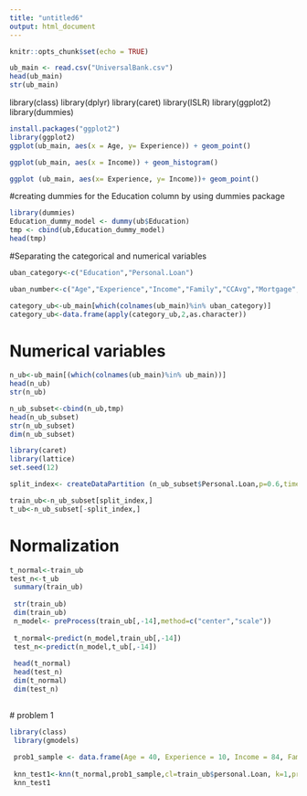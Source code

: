 ```yaml
---
title: "untitled6"
output: html_document
---
```


```r
knitr::opts_chunk$set(echo = TRUE)
```

```r
ub_main <- read.csv("UniversalBank.csv")
head(ub_main)
str(ub_main)
```


library(class)
library(dplyr)
library(caret)
library(ISLR)
library(ggplot2)
library(dummies)

```r
install.packages("ggplot2")
library(ggplot2)
ggplot(ub_main, aes(x = Age, y= Experience)) + geom_point()

ggplot(ub_main, aes(x = Income)) + geom_histogram()

ggplot (ub_main, aes(x= Experience, y= Income))+ geom_point()
```

#creating dummies for the Education column by using dummies package


```r
library(dummies)
Education_dummy_model <- dummy(ub$Education)
tmp <- cbind(ub,Education_dummy_model)
head(tmp)
```
#Separating the categorical and numerical variables
```r



uban_category<-c("Education","Personal.Loan")

uban_number<-c("Age","Experience","Income","Family","CCAvg","Mortgage","Securities.Account","CD.Account","Online","Credicard")

category_ub<-ub_main[which(colnames(ub_main)%in% uban_category)]
category_ub<-data.frame(apply(category_ub,2,as.character))
```
# Numerical variables
```r

n_ub<-ub_main[(which(colnames(ub_main)%in% ub_main))]
head(n_ub)
str(n_ub)

n_ub_subset<-cbind(n_ub,tmp)
head(n_ub_subset)
str(n_ub_subset)
dim(n_ub_subset)
```

```r
library(caret)
library(lattice)
set.seed(12)

split_index<- createDataPartition (n_ub_subset$Personal.Loan,p=0.6,times=1, list=FALSE)

train_ub<-n_ub_subset[split_index,] 
t_ub<-n_ub_subset[-split_index,]
```

# Normalization
```r
t_normal<-train_ub
test_n<-t_ub
 summary(train_ub)
 
 str(train_ub)
 dim(train_ub)
 n_model<- preProcess(train_ub[,-14],method=c("center","scale"))
 
 t_normal<-predict(n_model,train_ub[,-14])
 test_n<-predict(n_model,t_ub[,-14])
 
 head(t_normal)
 head(test_n)
 dim(t_normal)
 dim(test_n)
 
```




 # problem 1

```r





library(class)
 library(gmodels)
 
 prob1_sample <- data.frame(Age = 40, Experience = 10, Income = 84, Family = 2, CCAvg = 2, Education_1 = 0, Education_2 = 1, Education_3 = 0, Mortgage = 0, SecuritiesAccount = 0, CDAccount = 0, Online = 1,CreditCard=1) 
 
 knn_test1<-knn(t_normal,prob1_sample,cl=train_ub$personal.Loan, k=1,prob=TRUE)
 knn_test1
 
 ```
 

 

 